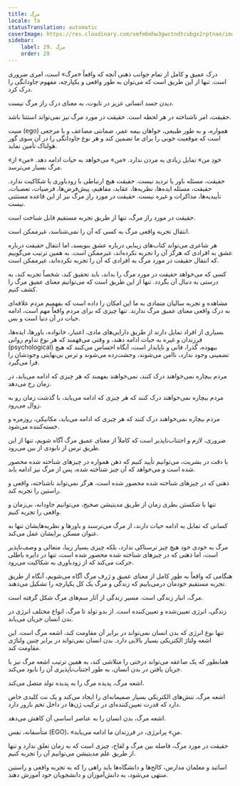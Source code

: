```yaml
---
title: مرگ
locale: fa
statusTranslation: automatic
coverImage: https://res.cloudinary.com/xmfm6mhw3gwctndtcubgx2rptnae/image/upload/v1740337243/small_cover_educacion_fundamental_a051170f1c.webp
sidebar:
    label: 29. مرگ
    order: 29
---
```

درک عمیق و کامل از تمام جوانب ذهنی آنچه که واقعاً «مرگ» است، امری ضروری است. تنها از این طریق است که می‌توان به طور واقعی و یکپارچه، مفهوم جاودانگی را درک کرد.

دیدن جسد انسانی عزیز در تابوت، به معنای درک راز مرگ نیست.

حقیقت، امر ناشناخته در هر لحظه است. حقیقت در مورد مرگ نیز نمی‌تواند استثنا باشد.

منیت (ego) همواره، و به طور طبیعی، خواهان بیمه عمر، ضمانتی مضاعف و یا مرجعی است که موقعیت خوبی را برای ما تضمین کند و هر نوع جاودانگی را در آن سوی گور هولناک تأمین نماید.

«خودِ من» تمایل زیادی به مردن ندارد. «من» می‌خواهد به حیات ادامه دهد. «من» از مرگ بسیار می‌ترسد.

حقیقت، مسئله باور یا تردید نیست. حقیقت هیچ ارتباطی با زودباوری یا شکاکیت ندارد. حقیقت، مسئله ایده‌ها، نظریه‌ها، عقاید، مفاهیم، پیش‌فرض‌ها، فرضیات، تعصبات، تأییدیه‌ها، مذاکرات و غیره نیست. حقیقت در مورد راز مرگ نیز از این قاعده مستثنی نیست.

حقیقت در مورد راز مرگ، تنها از طریق تجربه مستقیم قابل شناخت است.

انتقال تجربه واقعی مرگ به کسی که آن را نمی‌شناسد، غیرممکن است.

هر شاعری می‌تواند کتاب‌های زیبایی درباره عشق بنویسد، اما انتقال حقیقت درباره عشق به افرادی که هرگز آن را تجربه نکرده‌اند، غیرممکن است. به همین ترتیب می‌گوییم که انتقال حقیقت در مورد مرگ به افرادی که آن را تجربه نکرده‌اند، غیرممکن است.

کسی که می‌خواهد حقیقت در مورد مرگ را بداند، باید تحقیق کند، شخصاً تجربه کند، به درستی به دنبال آن بگردد. تنها از این طریق است که می‌توانیم معنای عمیق مرگ را کشف کنیم.

مشاهده و تجربه سالیان متمادی به ما این امکان را داده است که بفهمیم مردم علاقه‌ای به درک واقعی معنای عمیق مرگ ندارند. تنها چیزی که برای مردم واقعاً مهم است، ادامه حیات در آن دنیا است و بس.

بسیاری از افراد تمایل دارند از طریق دارایی‌های مادی، اعتبار، خانواده، باورها، ایده‌ها، فرزندان و غیره به حیات ادامه دهند، و وقتی می‌فهمند که هر نوع تداوم روانی (psychological) بیهوده، گذرا، فانی و ناپایدار است، آنگاه احساس می‌کنند که هیچ تضمینی وجود ندارد، ناامن می‌شوند، وحشت‌زده می‌شوند و ترس بی‌نهایتی وجودشان را فرا می‌گیرد.

مردم بیچاره نمی‌خواهند درک کنند، نمی‌خواهند بفهمند که هر چیزی که ادامه می‌یابد، در زمان رخ می‌دهد.

مردم بیچاره نمی‌خواهند درک کنند که هر چیزی که ادامه می‌یابد، با گذشت زمان رو به زوال می‌رود.

مردم بیچاره نمی‌خواهند درک کنند که هر چیزی که ادامه می‌یابد، مکانیکی، روزمره و خسته‌کننده می‌شود.

ضروری، لازم و اجتناب‌ناپذیر است که کاملاً از معنای عمیق مرگ آگاه شویم، تنها از این طریق ترس از نابودی از بین می‌رود.

با دقت در بشریت، می‌توانیم تأیید کنیم که ذهن همواره در چیزهای شناخته شده محصور شده است و می‌خواهد که آن چیز شناخته شده، پس از مرگ نیز ادامه یابد.

ذهنی که در چیزهای شناخته شده محصور شده است، هرگز نمی‌تواند ناشناخته، واقعی و راستین را تجربه کند.

تنها با شکستن بطری زمان از طریق مدیتیشن صحیح، می‌توانیم جاودانه، بی‌زمان و واقعی را تجربه کنیم.

کسانی که تمایل به ادامه حیات دارند، از مرگ می‌ترسند و باورها و نظریه‌هایشان تنها به عنوان مسکن برایشان عمل می‌کند.

مرگ به خودی خود هیچ چیز ترسناکی ندارد، بلکه چیزی بسیار زیبا، متعالی و وصف‌ناپذیر است، اما ذهنی که در چیزهای شناخته شده محصور شده است، تنها در دایره باطلی حرکت می‌کند که از زودباوری به شکاکیت می‌رود.

هنگامی که واقعاً به طور کامل از معنای عمیق و ژرف مرگ آگاه می‌شویم، آنگاه از طریق تجربه مستقیم خودمان درمی‌یابیم که زندگی و مرگ یک کل یکپارچه را تشکیل می‌دهند.

مرگ، انبار زندگی است. مسیر زندگی از آثار سم‌های مرگ شکل گرفته است.

زندگی، انرژی تعیین‌شده و تعیین‌کننده است. از بدو تولد تا مرگ، انواع مختلف انرژی در بدن انسان جریان می‌یابد.

تنها نوع انرژی که بدن انسان نمی‌تواند در برابر آن مقاومت کند، اشعه مرگ است. این اشعه ولتاژ الکتریکی بسیار بالایی دارد. بدن انسان نمی‌تواند در برابر چنین ولتاژی مقاومت کند.

همانطور که یک صاعقه می‌تواند درختی را متلاشی کند، به همین ترتیب اشعه مرگ نیز با جریان یافتن در بدن انسان، به طور اجتناب‌ناپذیری آن را نابود می‌کند.

اشعه مرگ، پدیده مرگ را به پدیده تولد متصل می‌کند.

اشعه مرگ، تنش‌های الکتریکی بسیار صمیمانه‌ای را ایجاد می‌کند و یک نت کلیدی خاص دارد که قدرت تعیین‌کننده‌ای در ترکیب ژن‌ها در داخل تخم بارور دارد.

اشعه مرگ، بدن انسان را به عناصر اساسی آن کاهش می‌دهد.

متأسفانه، نفس (EGO)، «منِ» پرانرژی، در فرزندان ما ادامه می‌یابد.

حقیقت در مورد مرگ، فاصله بین مرگ و لقاح، چیزی است که به زمان تعلق ندارد و تنها از طریق علم مدیتیشن می‌توانیم آن را تجربه کنیم.

اساتید و معلمان مدارس، کالج‌ها و دانشگاه‌ها باید راهی را که به تجربه واقعی و راستین منتهی می‌شود، به دانش‌آموزان و دانشجویان خود آموزش دهند.
